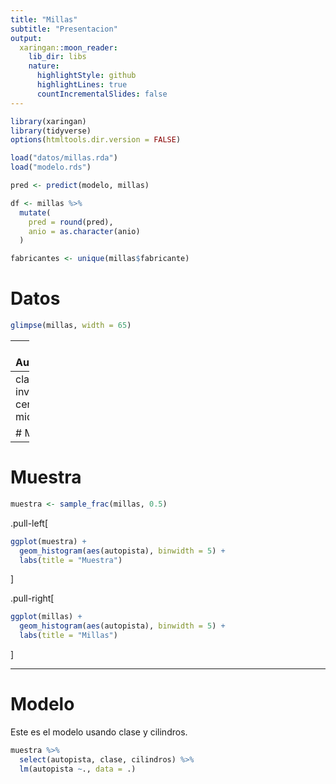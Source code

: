 ```yaml
---
title: "Millas"
subtitle: "Presentacion"
output:
  xaringan::moon_reader:
    lib_dir: libs
    nature:
      highlightStyle: github
      highlightLines: true
      countIncrementalSlides: false
---
```


```r
library(xaringan)
library(tidyverse)
options(htmltools.dir.version = FALSE)

load("datos/millas.rda")
load("modelo.rds")

pred <- predict(modelo, millas)

df <- millas %>%
  mutate(
    pred = round(pred),
    anio = as.character(anio)
  )

fabricantes <- unique(millas$fabricante)
```

# Datos

```r
glimpse(millas, width = 65)
```

---
# Autopista

```r
ggplot(millas) +
  geom_histogram(aes(autopista), binwidth = 5)
```

---
class: inverse, center, middle

# Modelo

---
# Muestra

```r
muestra <- sample_frac(millas, 0.5)
```

.pull-left[
```r
ggplot(muestra) +
  geom_histogram(aes(autopista), binwidth = 5) +
  labs(title = "Muestra")
```
]

.pull-right[
```r
ggplot(millas) +
  geom_histogram(aes(autopista), binwidth = 5) +
  labs(title = "Millas")
```
]

---
# Modelo

Este es el modelo usando clase y cilindros.

```r
muestra %>%
  select(autopista, clase, cilindros) %>%
  lm(autopista ~., data = .)
```

